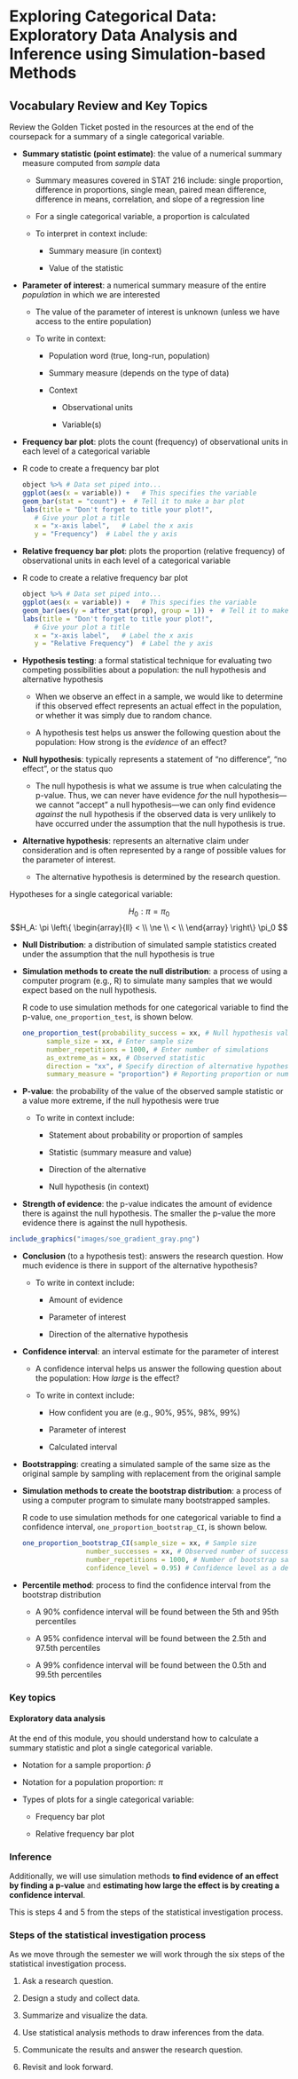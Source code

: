 # Exploring Categorical Data: Exploratory Data Analysis and Inference using Simulation-based Methods

## Vocabulary Review and Key Topics

Review the Golden Ticket posted in the resources at the end of the coursepack for a summary of a single categorical variable.

* **Summary statistic (point estimate)**: the value of a numerical summary measure computed from _sample_ data 

    * Summary measures covered in STAT 216 include: single proportion, difference in proportions, single mean, paired mean difference, difference in means, correlation, and slope of a regression line

    * For a single categorical variable, a proportion is calculated

    * To interpret in context include:

        - Summary measure (in context)
    
        - Value of the statistic 
    
* **Parameter of interest**: a numerical summary measure of the entire _population_ in which we are interested

    * The value of the parameter of interest is unknown (unless we have access to the entire population)

    * To write in context:

        - Population word (true, long-run, population)

        - Summary measure (depends on the type of data)

        - Context

            - Observational units

            - Variable(s)

* **Frequency bar plot**: plots the count (frequency) of observational units in each level of a categorical variable

* R code to create a frequency bar plot

    ```r
object %>% # Data set piped into...
    ggplot(aes(x = variable)) +   # This specifies the variable
    geom_bar(stat = "count") +  # Tell it to make a bar plot
    labs(title = "Don't forget to title your plot!",  
       # Give your plot a title
       x = "x-axis label",   # Label the x axis
       y = "Frequency")  # Label the y axis
    ```

* **Relative frequency bar plot**: plots the proportion (relative frequency) of observational units in each level of a categorical variable

* R code to create a relative frequency bar plot

    ```r
object %>% # Data set piped into...
    ggplot(aes(x = variable)) +   # This specifies the variable
    geom_bar(aes(y = after_stat(prop), group = 1)) +  # Tell it to make a bar plot with proportions
    labs(title = "Don't forget to title your plot!",  
       # Give your plot a title
       x = "x-axis label",   # Label the x axis
       y = "Relative Frequency")  # Label the y axis
    ```

* **Hypothesis testing**:  a formal statistical technique for evaluating two competing possibilities about a population: the null hypothesis and alternative hypothesis

    * When we observe an effect in a sample, we would like to determine if this observed effect represents an actual effect in the population, or whether it was simply due to random chance.
    
    * A hypothesis test helps us answer the following question about the population: How strong is the _evidence_ of an effect?

* **Null hypothesis**: typically represents a statement of "no difference", "no effect", or the status quo

    * The null hypothesis is what we assume is true when calculating the p-value. Thus, we can never have evidence _for_ the null hypothesis---we cannot "accept" a null hypothesis---we can only find evidence _against_ the null hypothesis if the observed data is very unlikely to have occurred under the assumption that the null hypothesis is true.

* **Alternative hypothesis**: represents an alternative claim under consideration and is often represented by a range of possible values for the parameter of interest.

    * The alternative hypothesis is determined by the research question.
    
Hypotheses for a single categorical variable:

$$H_0: \pi = \pi_0$$
$$H_A: \pi \left\{
\begin{array}{ll}
< \\
\ne \\
< \\
\end{array}
\right\}
\pi_0 $$

* **Null Distribution**: a distribution of simulated sample statistics created under the assumption that the null hypothesis is true

* **Simulation methods to create the null distribution**: a process of using a computer program (e.g., R) to simulate many samples that we would expect based on the null hypothesis.

    R code to use simulation methods for one categorical variable to find the p-value, `one_proportion_test`, is shown below.  

    ```r
one_proportion_test(probability_success = xx, # Null hypothesis value
          sample_size = xx, # Enter sample size
          number_repetitions = 1000, # Enter number of simulations
          as_extreme_as = xx, # Observed statistic
          direction = "xx", # Specify direction of alternative hypothesis
          summary_measure = "proportion") # Reporting proportion or number of successes?
    ```

* **P-value**: the probability of the value of the observed sample statistic or a value more extreme, if the null hypothesis were true

    * To write in context include:

        - Statement about probability or proportion of samples
    
        - Statistic (summary measure and value)
    
        - Direction of the alternative 
    
        - Null hypothesis (in context) 

* **Strength of evidence**: the p-value indicates the amount of evidence there is against the null hypothesis.  The smaller the p-value the more evidence there is against the null hypothesis.


```r
include_graphics("images/soe_gradient_gray.png")
```
    
* **Conclusion** (to a hypothesis test): answers the research question.  How much evidence is there in support of the alternative hypothesis?

    * To write in context include:

        - Amount of evidence
    
        - Parameter of interest 
    
        - Direction of the alternative hypothesis
    
* **Confidence interval**: an interval estimate for the parameter of interest

    * A confidence interval helps us answer the following question about the population: How _large_ is the effect?

    * To write in context include:

        - How confident you are (e.g., 90%, 95%, 98%, 99%)
    
        - Parameter of interest
    
        - Calculated interval

* **Bootstrapping**: creating a simulated sample of the same size as the original sample by sampling with replacement from the original sample

* **Simulation methods to create the bootstrap distribution**: a process of using a computer program to simulate many bootstrapped samples.

    R code to use simulation methods for one categorical variable to find a confidence interval, `one_proportion_bootstrap_CI`, is shown below. 

    ```r
one_proportion_bootstrap_CI(sample_size = xx, # Sample size
                    number_successes = xx, # Observed number of successes
                    number_repetitions = 1000, # Number of bootstrap samples to use
                    confidence_level = 0.95) # Confidence level as a decimal
    ```


* **Percentile method**: process to find the confidence interval from the bootstrap distribution

    * A 90\% confidence interval will be found between the 5th and 95th percentiles

    * A 95\% confidence interval will be found between the 2.5th and 97.5th percentiles

    * A 99\% confidence interval will be found between the 0.5th and 99.5th percentiles


### Key topics

#### Exploratory data analysis {-}

At the end of this module, you should understand how to calculate a summary statistic and plot a single categorical variable.  

* Notation for a sample proportion: $\hat{p}$

* Notation for a population proportion: $\pi$

* Types of plots for a single categorical variable:

    * Frequency bar plot
    
    * Relative frequency bar plot

### Inference {-}

Additionally, we will use simulation methods **to find evidence of an effect by finding a p-value** and **estimating how large the effect is by creating a confidence interval**.

This is steps 4 and 5 from the steps of the statistical investigation process.

### Steps of the statistical investigation process {-}

As we move through the semester we will work through the six steps of the statistical investigation process.  

1. Ask a research question.

2. Design a study and collect data. 

3. Summarize and visualize the data. 

4. Use statistical analysis methods to draw inferences from the data. 

5. Communicate the results and answer the research question. 

6. Revisit and look forward.


\newpage
